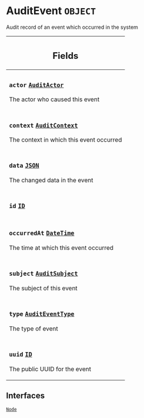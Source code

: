 <!--
  _____   ____    _   _  ____ _______   ______ _____ _____ _______
  |  __  / __   |  | |/ __ __   __| |  ____|  __ _   _|__   __|
  | |  | | |  | | |  | | |  | | | |    | |__  | |  | || |    | |
  | |  | | |  | | | . ` | |  | | | |    |  __| | |  | || |    | |
  | |__| | |__| | | |  | |__| | | |    | |____| |__| || |_   | |
  |_____/ ____/  |_| _|____/  |_|    |______|_____/_____|  |_|
  This file is auto-generated by script/generate_graphql_api_content.sh,
  please build the schema.json by running `rails api:graph:export`
  with https://github.com/buildkite/buildkite/,
  replace the content in data/graphql_data_schema.json
  and run the generation script `./scripts/generate-graphql-api-content.sh`.
-->
<!-- vale off -->
<h1 class="has-pills" data-algolia-exclude>
  AuditEvent
  <span class="pill pill--object pill--normal-case pill--large"><code>OBJECT</code></span>
</h1>
<!-- vale on -->

<p>Audit record of an event which occurred in the system</p>

<table class="responsive-table responsive-table--single-column-rows">
  <thead>
    <th>
      <h2 data-algolia-exclude>Fields</h2>
    </th>
  </thead>
  <tbody>
    <tr>
      <td>
        <h3 class="is-small has-pills">
          <code>actor</code>
          <a
            href="/docs/apis/graphql/schemas/object/auditactor"
            class="pill pill--object pill--normal-case pill--medium"
            title="Go to OBJECT AuditActor"
          >
            <code>AuditActor</code>
          </a>
        </h3>
        <p>The actor who caused this event</p>
      </td>
    </tr>
    <tr>
      <td>
        <h3 class="is-small has-pills">
          <code>context</code>
          <a
            href="/docs/apis/graphql/schemas/union/auditcontext"
            class="pill pill--union pill--normal-case pill--medium"
            title="Go to UNION AuditContext"
          >
            <code>AuditContext</code>
          </a>
        </h3>
        <p>The context in which this event occurred</p>
      </td>
    </tr>
    <tr>
      <td>
        <h3 class="is-small has-pills">
          <code>data</code>
          <a
            href="/docs/apis/graphql/schemas/scalar/json"
            class="pill pill--scalar pill--normal-case pill--medium"
            title="Go to SCALAR JSON"
          >
            <code>JSON</code>
          </a>
        </h3>
        <p>The changed data in the event</p>
      </td>
    </tr>
    <tr>
      <td>
        <h3 class="is-small has-pills">
          <code>id</code>
          <a
            href="/docs/apis/graphql/schemas/scalar/id"
            class="pill pill--scalar pill--normal-case pill--medium"
            title="Go to SCALAR ID"
          >
            <code>ID</code>
          </a>
        </h3>
      </td>
    </tr>
    <tr>
      <td>
        <h3 class="is-small has-pills">
          <code>occurredAt</code>
          <a
            href="/docs/apis/graphql/schemas/scalar/datetime"
            class="pill pill--scalar pill--normal-case pill--medium"
            title="Go to SCALAR DateTime"
          >
            <code>DateTime</code>
          </a>
        </h3>
        <p>The time at which this event occurred</p>
      </td>
    </tr>
    <tr>
      <td>
        <h3 class="is-small has-pills">
          <code>subject</code>
          <a
            href="/docs/apis/graphql/schemas/object/auditsubject"
            class="pill pill--object pill--normal-case pill--medium"
            title="Go to OBJECT AuditSubject"
          >
            <code>AuditSubject</code>
          </a>
        </h3>
        <p>The subject of this event</p>
      </td>
    </tr>
    <tr>
      <td>
        <h3 class="is-small has-pills">
          <code>type</code>
          <a
            href="/docs/apis/graphql/schemas/enum/auditeventtype"
            class="pill pill--enum pill--normal-case pill--medium"
            title="Go to ENUM AuditEventType"
          >
            <code>AuditEventType</code>
          </a>
        </h3>
        <p>The type of event</p>
      </td>
    </tr>
    <tr>
      <td>
        <h3 class="is-small has-pills">
          <code>uuid</code>
          <a
            href="/docs/apis/graphql/schemas/scalar/id"
            class="pill pill--scalar pill--normal-case pill--medium"
            title="Go to SCALAR ID"
          >
            <code>ID</code>
          </a>
        </h3>
        <p>The public UUID for the event</p>
      </td>
    </tr>
  </tbody>
</table>

<h2 data-algolia-exclude>Interfaces</h2>
<a
  href="/docs/apis/graphql/schemas/interface/node"
  class="pill pill--interface pill--normal-case pill--large"
  title="Go to INTERFACE Node"
>
  <code>Node</code>
</a>
